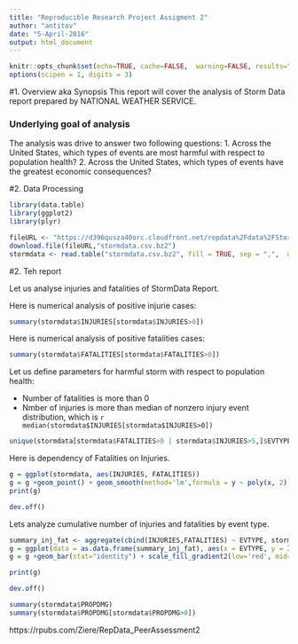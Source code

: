 ```yaml
---
title: "Reproducible Research Project Assigment 2"
author: "antitov"
date: "5-April-2016"
output: html_document
---
```


```r
knitr::opts_chunk$set(echo=TRUE, cache=FALSE,  warning=FALSE, results="show")
options(scipen = 1, digits = 3)
```

#1. Overview aka Synopsis
This report will cover the analysis of Storm Data report prepared by NATIONAL WEATHER SERVICE.

### Underlying goal of analysis
The analysis was drive to answer two following questions:
1. Across the United States, which types of events are most harmful with respect to population health?
2. Across the United States, which types of events have the greatest economic consequences?

#2. Data Processing

```r
library(data.table)
library(ggplot2)
library(plyr)

fileURL <- "https://d396qusza40orc.cloudfront.net/repdata%2Fdata%2FStormData.csv.bz2"
download.file(fileURL,"stormdata.csv.bz2")
stormdata <- read.table("stormdata.csv.bz2", fill = TRUE, sep = ",",  nrows = 3500, header = TRUE)

```


#2. Teh report

Let us analyse injuries and fatalities of StormData Report.

Here is numerical analysis of positive injurie cases:
```r
summary(stormdata$INJURIES[stormdata$INJURIES>0])
```
Here is numerical analysis of positive fatalities cases:
```r
summary(stormdata$FATALITIES[stormdata$FATALITIES>0])

```
Let us define parameters for harmful storm  with respect to population health:

* Number of fatalities is more than 0
* Nmber of injuries is more than median of nonzero injury event distribution, which is `r median(stormdata$INJURIES[stormdata$INJURIES>0])`
```r
unique(stormdata[stormdata$FATALITIES>0 | stormdata$INJURIES>5,]$EVTYPE)
```

Here is dependency of Fatalities on Injuries.
```r
g = ggplot(stormdata, aes(INJURIES, FATALITIES))
g = g +geom_point() + geom_smooth(method='lm',formula = y ~ poly(x, 2))
print(g)
```
```r
dev.off()
```
Lets analyze cumulative number of injuries and fatalities by event type.
```r
summary_inj_fat <- aggregate(cbind(INJURIES,FATALITIES) ~ EVTYPE, stormdata[stormdata$FATALITIES>0 | stormdata$INJURIES>5,], sum)
g = ggplot(data = as.data.frame(summary_inj_fat), aes(x = EVTYPE, y = INJURIES, fill = INJURIES))
g = g +geom_bar(stat="identity") + scale_fill_gradient2(low='red', mid='yellow', high='darkgreen', space='Lab')

print(g)
```
```r
dev.off()
```
```r
summary(stormdata$PROPDMG)
summary(stormdata$PROPDMG[stormdata$PROPDMG>0])
```
https://rpubs.com/Ziere/RepData_PeerAssessment2

